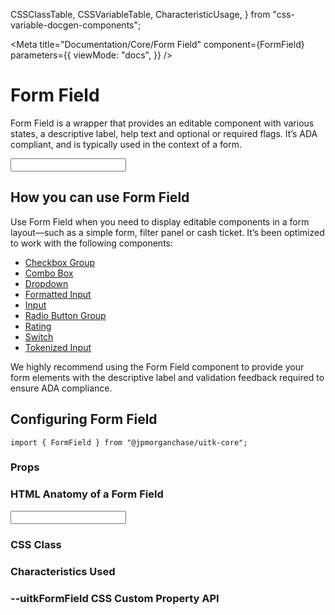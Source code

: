   CSSClassTable,
  CSSVariableTable,
  CharacteristicUsage,
} from "css-variable-docgen-components";

<Meta
  title="Documentation/Core/Form Field"
  component={FormField}
  parameters={{
    viewMode: "docs",
  }}
/>

# Form Field

Form Field is a wrapper that provides an editable component with various states, a descriptive label, help text and optional or required flags. It’s ADA compliant, and is typically used in the context of a form.

<Canvas>
  <FormField helperText="Sample helper text" label="Default Form Field label">
    <Input defaultValue="Value" />
  </FormField>
</Canvas>

## How you can use Form Field

Use Form Field when you need to display editable components in a form layout—such as a simple form, filter panel or cash ticket. It’s been optimized to work with the following components:

- [Checkbox Group](/TODO:)
- [Combo Box](/TODO:)
- [Dropdown](/TODO:)
- [Formatted Input](/TODO:)
- [Input](/TODO:)
- [Radio Button Group](/TODO:)
- [Rating](/TODO:)
- [Switch](/TODO:)
- [Tokenized Input](/TODO:)

We highly recommend using the Form Field component to provide your form elements with the descriptive label and validation feedback required to ensure ADA compliance.

## Configuring Form Field

```
import { FormField } from "@jpmorganchase/uitk-core";
```

### Props

<ArgsTable of={FormField} />

### HTML Anatomy of a Form Field

<Canvas>
  <ComponentAnatomy showControls={false}>
    <FormField helperText="Sample helper text" label="Default Form Field label">
      <Input defaultValue="Value" />
    </FormField>
  </ComponentAnatomy>
</Canvas>

### CSS Class

<CSSClassTable of={FormField} />

### Characteristics Used

<CharacteristicUsage of={FormField} />

### --uitkFormField CSS Custom Property API

<CSSVariableTable of={FormField} />
